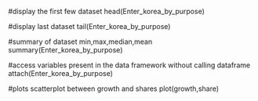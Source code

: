 #display the first few dataset
head(Enter_korea_by_purpose)

#display last dataset
tail(Enter_korea_by_purpose)

#summary of dataset min,max,median,mean
summary(Enter_korea_by_purpose)

#access variables present in the data framework without calling dataframe
attach(Enter_korea_by_purpose)

#plots scatterplot between growth and shares
plot(growth,share)